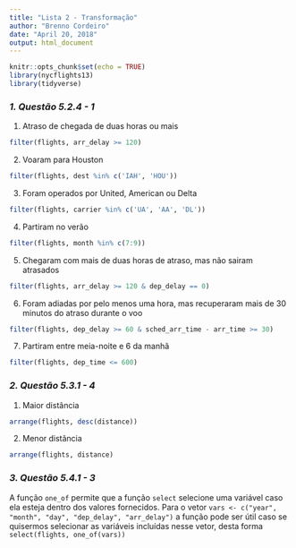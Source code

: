 ```yaml
---
title: "Lista 2 - Transformação"
author: "Brenno Cordeiro"
date: "April 20, 2018"
output: html_document
---
```


```r
knitr::opts_chunk$set(echo = TRUE)
library(nycflights13)
library(tidyverse)
```

### *1. Questão 5.2.4 - 1*
1. Atraso de chegada de duas horas ou mais
```r
filter(flights, arr_delay >= 120)
```

2. Voaram para Houston
```r
filter(flights, dest %in% c('IAH', 'HOU'))
```

3. Foram operados por United, American ou Delta
```r
filter(flights, carrier %in% c('UA', 'AA', 'DL'))
```

4. Partiram no verão
```r
filter(flights, month %in% c(7:9))
```

5. Chegaram com mais de duas horas de atraso, mas não sairam atrasados
```r
filter(flights, arr_delay >= 120 & dep_delay == 0)
```

6. Foram adiadas por pelo menos uma hora, mas recuperaram mais de 30 minutos do atraso durante
o voo
```r
filter(flights, dep_delay >= 60 & sched_arr_time - arr_time >= 30)
```

7. Partiram entre meia-noite e 6 da manhã
```r
filter(flights, dep_time <= 600)
```


### *2. Questão 5.3.1 - 4*

1. Maior distância
```r
arrange(flights, desc(distance))
```

2. Menor distância
```r
arrange(flights, distance)
```


### *3. Questão 5.4.1 - 3*
A função `one_of` permite que a função `select` selecione uma variável caso ela esteja dentro dos valores fornecidos.
Para o vetor 
`vars <- c("year", "month", "day", "dep_delay", "arr_delay")`
a função pode ser útil caso se quisermos selecionar as variáveis incluídas nesse vetor, desta forma
`select(flights, one_of(vars))`